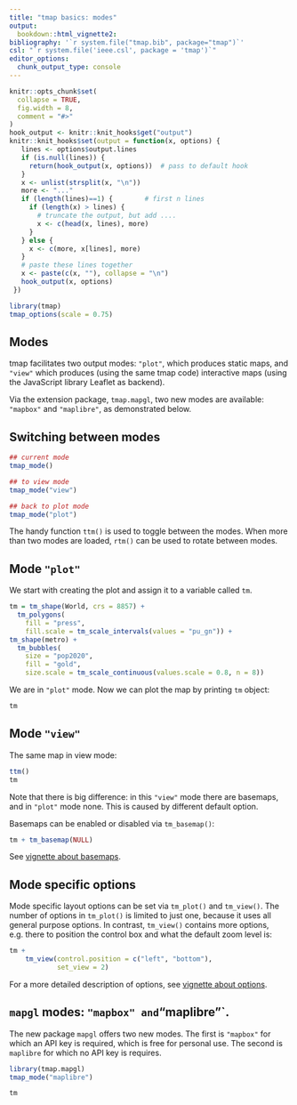 ```yaml
---
title: "tmap basics: modes"
output: 
  bookdown::html_vignette2:
bibliography: '`r system.file("tmap.bib", package="tmap")`'
csl: "`r system.file('ieee.csl', package = 'tmap')`"
editor_options: 
  chunk_output_type: console
---
```


```r
knitr::opts_chunk$set(
  collapse = TRUE,
  fig.width = 8,
  comment = "#>"
)
hook_output <- knitr::knit_hooks$get("output")
knitr::knit_hooks$set(output = function(x, options) {
   lines <- options$output.lines
   if (is.null(lines)) {
     return(hook_output(x, options))  # pass to default hook
   }
   x <- unlist(strsplit(x, "\n"))
   more <- "..."
   if (length(lines)==1) {        # first n lines
     if (length(x) > lines) {
       # truncate the output, but add ....
       x <- c(head(x, lines), more)
     }
   } else {
     x <- c(more, x[lines], more)
   }
   # paste these lines together
   x <- paste(c(x, ""), collapse = "\n")
   hook_output(x, options)
 })

```


```r
library(tmap)
tmap_options(scale = 0.75)
```



## Modes

tmap facilitates two output modes: `"plot"`, which produces static maps, and `"view"` which produces (using the same tmap code) interactive maps (using the JavaScript library Leaflet as backend).

Via the extension package, `tmap.mapgl`, two new modes are available: `"mapbox"` and `"maplibre"`, as demonstrated below.

 
## Switching between modes

```r
## current mode
tmap_mode()

## to view mode
tmap_mode("view")

## back to plot mode
tmap_mode("plot")
```

The handy function `ttm()` is used to toggle between the modes. When more than two modes are loaded, `rtm()` can be used to rotate between modes.


## Mode `"plot"`

We start with creating the plot and assign it to a variable called `tm`.

```r
tm = tm_shape(World, crs = 8857) +
  tm_polygons(
    fill = "press",
    fill.scale = tm_scale_intervals(values = "pu_gn")) +
tm_shape(metro) +
  tm_bubbles(
    size = "pop2020",
    fill = "gold",
    size.scale = tm_scale_continuous(values.scale = 0.8, n = 8))
```

We are in `"plot"` mode. Now we can plot the map by printing `tm` object:

```r
tm
```


## Mode `"view"`

The same map in view mode:

```r
ttm()
tm
```

Note that there is big difference: in this `"view"` mode there are basemaps, and in `"plot"` mode none. This is caused by different default option.

Basemaps can be enabled or disabled via `tm_basemap()`: 

```r
tm + tm_basemap(NULL)
```

See [vignette about basemaps](https://r-tmap.github.io/tmap/articles/06_basics_basemaps).

## Mode specific options

Mode specific layout options can be set via `tm_plot()` and `tm_view()`. The number of options in `tm_plot()` is limited to just one, because it uses all general purpose options. In contrast, `tm_view()` contains more options, e.g. there to position the control box and what the default zoom level is:

```r
tm +
	tm_view(control.position = c("left", "bottom"),
			set_view = 2)
```

For a more detailed description of options, see [vignette about options](https://r-tmap.github.io/tmap/articles/42_adv_options).


## `mapgl` modes: `"mapbox" and `"maplibre"`.

The new package `mapgl` offers two new modes. The first is `"mapbox"` for which an API key is required, which is free for personal use. The second is `maplibre` for which no API key is requires.

```r
library(tmap.mapgl)
tmap_mode("maplibre")

tm
```



